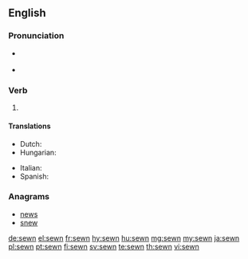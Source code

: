 ==English==

===Pronunciation===
* {{a|US}} {{IPA|/ˈsəʊn/|lang=en}}
* {{rhymes|əʊn|lang=en}}

===Verb===
{{head|en|past participle}}

# {{past participle of|sew|lang=en|nocat=1}}

====Translations====
{{trans-top|past participle of sew}}
* Dutch: {{t+|nl|genaaid}}
* Hungarian: {{t|hu|varrott}}
{{trans-mid}}
* Italian: {{t+|it|cucito}}
* Spanish: {{t+|es|cosido}}
{{trans-bottom}}

===Anagrams===
* [[news#English|news]]
* [[snew#English|snew]]

[[de:sewn]]
[[el:sewn]]
[[fr:sewn]]
[[hy:sewn]]
[[hu:sewn]]
[[mg:sewn]]
[[my:sewn]]
[[ja:sewn]]
[[pl:sewn]]
[[pt:sewn]]
[[fi:sewn]]
[[sv:sewn]]
[[te:sewn]]
[[th:sewn]]
[[vi:sewn]]